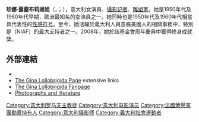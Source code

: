 {{noteTA
|T=zh-tw:珍娜·露露布莉姬妲;zh-cn:吉娜·劳洛勃丽吉达;zh-hk:珍娜·羅露寶烈吉妲;
|G1=Show
|G2=Movie
|1=zh-tw:珍娜·露露布莉姬妲;zh-cn:吉娜·劳洛勃丽吉达;zh-hk:珍娜·羅露寶烈吉妲;
}}
{{Infobox entertainer
| name           = 珍娜·露露布莉姬妲<br>{{small|Gina Lollobrigida}}
| type           = 女演员
| image          = Ivo Lollobrigida 2.jpg
| caption        =
| birth_name     = Luigina Lollobrigida
| birth_date     = {{Birth date and age|1927|7|4|df=y}}
| birth_place    = {{flagicon image|Flag of Italy (1861-1946).svg}} [[意大利王國_(1861–1946)|意大利王國]][[苏比亚科|苏比亚科]]
| years_active   = 1946年－1997年
| spouse         = {{marriage|Mirko Skofic|Aug 1947|1971|end=divorced}}
| occupation     = 女演員、攝影記者、雕塑家
}}

'''珍娜·露露布莉姬妲'''（{{lang-it|'''Gina Lollobrigida'''}}，{{IPA-it|ˈdʒiːna ˌlɔlloˈbriːdʒida}}；{{bd|1927年|7月4日}}），意大利女演員、[[攝影記者|攝影記者]]、[[雕塑|雕塑家]]。她是1950年代及1960年代早期，歐洲最知名的女演員之一。她同時也是1950年代及1960年代相當具代表性的[[性感符号|性感符号]]。至今，她活躍於義大利人與意裔美國人的相關事務中，特別是{{link-en|國家義裔美國人基金會|National Italian American Foundation}}（NIAF）的最大支持者之一。2008年，她於該基金會周年慶典中獲得終身成就獎。

== 外部連結 ==
{{commons}}
*{{IMDb name|518178}}
*[https://web.archive.org/web/20080517042733/http://www.batnet.com/mfwright/gina_lollobrigida.html The Gina Lollobrigida Page] extensive links
*[https://web.archive.org/web/20171114110514/http://www.ginalollobrigida.republika.pl/ The Gina Lollobrigida Fanpage]
*[http://film.virtual-history.com/person.php?personid=2060 Photographs and literature] {{Wayback|url=http://film.virtual-history.com/person.php?personid=2060 |date=20061029060420 }}

{{大衛獎最佳女主角}}
{{Authority control}}
{{actor-stub}}

{{DEFAULTSORT:Lollobrigida, Gina}}

[[Category:意大利罗马天主教徒|Category:意大利罗马天主教徒]]
[[Category:意大利电影演员|Category:意大利电影演员]]
[[Category:法國榮譽軍團勳章持有人|Category:法國榮譽軍團勳章持有人]]
[[Category:意大利摄影师|Category:意大利摄影师]]
[[Category:義大利社會運動者|Category:義大利社會運動者]]